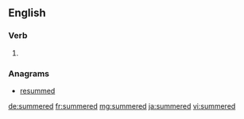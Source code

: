 ==English==

===Verb===
{{head|en|verb form}}

# {{en-past of|summer}}

===Anagrams===
* [[resummed#English|resummed]]

[[de:summered]]
[[fr:summered]]
[[mg:summered]]
[[ja:summered]]
[[vi:summered]]